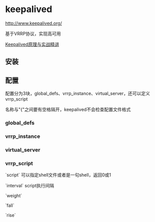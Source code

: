 = keepalived =
[[http://www.keepalived.org/]]

基于VRRP协议，实现高可用

[[http://bbs.ywlm.net/thread-845-1-1.html|Keepalived原理与实战精讲]]

== 安装 ==

== 配置 ==
配置分为3块，global_defs、vrrp_instance、virtual_server，还可以定义vrrp_script

名称与"{"之间要有空格隔开，keepalived不会检查配置文件格式
=== global_defs ===

=== vrrp_instance ===

=== virtual_server ===

=== vrrp_script ===
`script` 可以指定shell文件或者是一句shell，返回0或1

`interval` script执行间隔

`weight`

`fall`

`rise`
